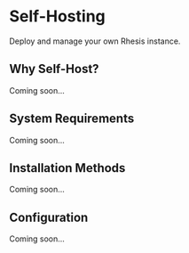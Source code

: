 # Self-Hosting

Deploy and manage your own Rhesis instance.

## Why Self-Host?

Coming soon...

## System Requirements

Coming soon...

## Installation Methods

Coming soon...

## Configuration

Coming soon...